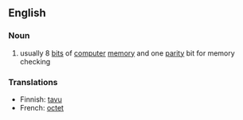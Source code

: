 ==English==
===Noun===
#usually 8 [[bit]]s of [[computer]] [[memory]] and one [[parity]] bit for memory checking

===Translations===
*Finnish: [[tavu]]
*French: [[octet]]